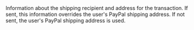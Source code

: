 
<ParamField body="ShippingAddress" type="object" >
Information about the shipping recipient and address for the transaction. If sent, this information overrides the user's PayPal shipping address. If not sent, the user's PayPal shipping address is used.
<Expandable title="properties">
<RecipientName />
<Address1 />
</Expandable>
</ParamField>